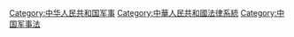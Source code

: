 [[Category:中华人民共和国军事|Category:中华人民共和国军事]]
[[Category:中華人民共和國法律系統|Category:中華人民共和國法律系統]]
[[Category:中国军事法|Category:中国军事法]]